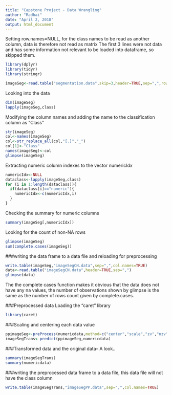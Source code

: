 ---
title: "Capstone Project - Data Wrangling"
author: "Radhai"
date: "April 2, 2018"
output: html_document
---
Setting row.names=NULL, for the class names to be read as another column, data is therefore not read as matrix
The first 3 lines were not data and has some information not relevant to be loaded into dataframe, so skipped them.
```{r}
library(dplyr)
library(tidyr)
library(stringr)
```

```{r setup, include=FALSE}

imageSeg<-read.table("segmentation.data",skip=3,header=TRUE,sep=",",row.names=NULL)

```
Looking into the data
```{r}
dim(imageSeg)
lapply(imageSeg,class)
```

Modifying the column names and adding the name to the classification column as "Class"
```{r}
str(imageSeg)
col<-names(imageSeg)
col<-str_replace_all(col,"[.]","_")
col[1]<-"Class"
names(imageSeg)<-col
glimpse(imageSeg)
```
Extracting numeric column indexes to the vector numericIdx

```{r}
numericIdx<-NULL
dataclass<-lapply(imageSeg,class)
for (i in 1:length(dataclass)){
  if(dataclass[i]=="numeric"){
    numericIdx<-c(numericIdx,i)
  }
}
```
Checking the summary for numeric columns


```{r}
summary(imageSeg[,numericIdx])


```
Looking for the count of  non-NA rows
```{r}
glimpse(imageSeg)
sum(complete.cases(imageSeg))
```
###writing the data frame to a data file and reloading for preprocessing
```{r}
write.table(imageSeg,"imageSegCN.data",sep=",",col.names=TRUE)
data<-read.table("imageSegCN.data",header=TRUE,sep=",")
glimpse(data)

```

The  the complete cases function makes it obvious that the data does not have any na values, the number of observations shown by glimpse is the same as the number of rows count given by complete.cases.

###Preprocessed data
Loading the "caret" library

```{r}
library(caret)
```
###Scaling and centering each data value 
```{r}

ppimageSeg<-preProcess(numericdata,method=c("center","scale","zv","nzv"))
imageSegTrans<-predict(ppimageSeg,numericdata)
```
###Transformed data and the original data-- A look..
```{r}
summary(imageSegTrans)
summary(numericdata)

```
###writing the preprocessed data frame to a data file, this data file will not have the class column
```{r}

write.table(imageSegTrans,"imageSegPP.data",sep=",",col.names=TRUE)

```

